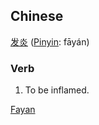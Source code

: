 ==Chinese==
[[发]][[炎]] ([[Pinyin]]: fāyán)

===Verb===
# To be inflamed.
[[Category:Chinese verbs|Fayan]]